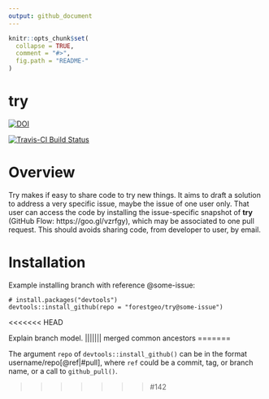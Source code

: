 ```yaml
---
output: github_document
---
```


<!-- Don't edit README.md; instead, edit README.Rmd -->

```r
knitr::opts_chunk$set(
  collapse = TRUE,
  comment = "#>",
  fig.path = "README-"
)
```

# try

[![DOI](https://zenodo.org/badge/78309322.svg)](https://zenodo.org/badge/latestdoi/78309322)

[![Travis-CI Build Status](https://travis-ci.org/maurolepore/try.svg?branch=master)](https://travis-ci.org/maurolepore/try)



# Overview

Try makes if  easy to share code to try new things. It aims to draft a solution to address a very specific issue, maybe the issue of one user only. That user  can access the code by installing the issue-specific snapshot of __try__ (GitHub Flow: https://goo.gl/vzrfgy), which may be associated to one pull request. This should avoids sharing code, from developer to user, by email.



# Installation

Example installing branch with reference \@some-issue:

```
# install.packages("devtools")
devtools::install_github(repo = "forestgeo/try@some-issue")
```
<<<<<<< HEAD

Explain branch model.
||||||| merged common ancestors
=======

The argument `repo` of `devtools::install_github()` can be in the format username/repo[@ref|#pull], where `ref` could be a commit, tag, or branch name, or a call to `github_pull()`.



>>>>>>> #142
